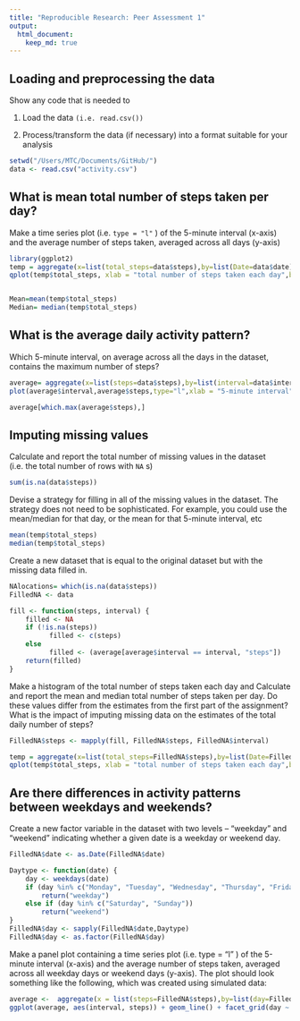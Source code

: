 ```yaml
---
title: "Reproducible Research: Peer Assessment 1"
output: 
  html_document:
    keep_md: true
---
```



## Loading and preprocessing the data
Show any code that is needed to
 
 1. Load the data `(i.e. read.csv())`
 
 2. Process/transform the data (if necessary) into a format suitable for your analysis

```r
setwd("/Users/MTC/Documents/GitHub/")
data <- read.csv("activity.csv")
```


## What is mean total number of steps taken per day?
Make a time series plot (i.e.  `type = "l"` ) of the 5-minute interval (x-axis) and the average number of steps taken, averaged across all days (y-axis)
 

```r
library(ggplot2)
temp = aggregate(x=list(total_steps=data$steps),by=list(Date=data$date),FUN=sum,na.rm=T)
qplot(temp$total_steps, xlab = "total number of steps taken each day",binwidth = 1000)


Mean=mean(temp$total_steps)
Median= median(temp$total_steps)
```


## What is the average daily activity pattern?
Which 5-minute interval, on average across all the days in the dataset, contains the maximum number of steps?
```r
average= aggregate(x=list(steps=data$steps),by=list(interval=data$interval),FUN=mean,na.rm=T)
plot(average$interval,average$steps,type="l",xlab = "5-minute interval",ylab="average number of steps taken")

average[which.max(average$steps),]


```




## Imputing missing values
Calculate and report the total number of missing values in the dataset (i.e. the total number of rows with  `NA` s)
```r
sum(is.na(data$steps))
```

Devise a strategy for filling in all of the missing values in the dataset. The strategy does not need to be sophisticated. For example, you could use the mean/median for that day, or the mean for that 5-minute interval, etc
```r
mean(temp$total_steps)
median(temp$total_steps)
```
Create a new dataset that is equal to the original dataset but with the missing data filled in.
```r
NAlocations= which(is.na(data$steps))
FilledNA <- data

fill <- function(steps, interval) {
    filled <- NA
    if (!is.na(steps)) 
          filled <- c(steps) 
    else 
          filled <- (average[average$interval == interval, "steps"])
    return(filled)
}
```
Make a histogram of the total number of steps taken each day and Calculate and report the mean and median total number of steps taken per day. Do these values differ from the estimates from the first part of the assignment? What is the impact of imputing missing data on the estimates of the total daily number of steps?

```r
FilledNA$steps <- mapply(fill, FilledNA$steps, FilledNA$interval)

temp = aggregate(x=list(total_steps=FilledNA$steps),by=list(Date=FilledNA$date),FUN=sum)
qplot(temp$total_steps, xlab = "total number of steps taken each day",binwidth = 1000)

```



## Are there differences in activity patterns between weekdays and weekends?
Create a new factor variable in the dataset with two levels -- "weekday" and "weekend" indicating whether a given date is a weekday or weekend day.

```r
FilledNA$date <- as.Date(FilledNA$date)

Daytype <- function(date) {
    day <- weekdays(date)
    if (day %in% c("Monday", "Tuesday", "Wednesday", "Thursday", "Friday")) 
        return("weekday") 
    else if (day %in% c("Saturday", "Sunday")) 
        return("weekend")
}
FilledNA$day <- sapply(FilledNA$date,Daytype)
FilledNA$day <- as.factor(FilledNA$day)
```
Make a panel plot containing a time series plot (i.e.  type = "l" ) of the 5-minute interval (x-axis) and the average number of steps taken, averaged across all weekday days or weekend days (y-axis). The plot should look something like the following, which was created using simulated data:
```r
average <-  aggregate(x = list(steps=FilledNA$steps),by=list(day=FilledNA$day,interval=FilledNA$interval),mean)
ggplot(average, aes(interval, steps)) + geom_line() + facet_grid(day ~ .) + xlab("5-minute interval") + ylab("Number of steps")
```
